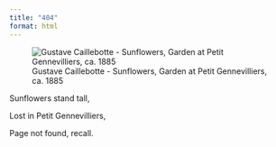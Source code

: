 ```yaml
---
title: "404"
format: html
---
```




::: grid
::: g-col-6
![Gustave Caillebotte - Sunflowers, Garden at Petit Gennevilliers, ca. 1885](content/404.png){fig-align="center"}


:::

::: g-col-6

Sunflowers stand tall,

Lost in Petit Gennevilliers,

Page not found, recall.

:::
:::